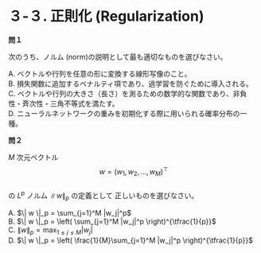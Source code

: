 # ３-３. 正則化 (Regularization)

**問１**

次のうち、ノルム (norm)の説明として最も適切なものを選びなさい。

A. ベクトルや行列を任意の形に変換する線形写像のこと。  
B. 損失関数に追加するペナルティ項であり、過学習を防ぐために導入される。  
C. ベクトルや行列の大きさ（長さ）を測るための数学的な関数であり、非負性・斉次性・三角不等式を満たす。  
D. ニューラルネットワークの重みを初期化する際に用いられる確率分布の一種。  

**問２**

$M$ 次元ベクトル  
$$
w = (w_1, w_2, \dots, w_M)^\top
$$  
の $L^p$ ノルム $\| w \|_p$ の定義として 正しいものを選びなさい。

A. $\| w \|_p = \sum_{j=1}^M |w_j|^p$  
B. $\| w \|_p = \left( \sum_{j=1}^M |w_j|^p \right)^{\tfrac{1}{p}}$  
C. $\| w \|_p = \max_{1 \leq j \leq M} |w_j|$  
D. $\| w \|_p = \left( \frac{1}{M}\sum_{j=1}^M |w_j|^p \right)^{\tfrac{1}{p}}$  

